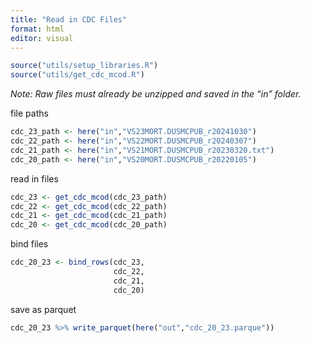 ```yaml
---
title: "Read in CDC Files"
format: html
editor: visual
---
```


```r
source("utils/setup_libraries.R")
source("utils/get_cdc_mcod.R")
```

*Note: Raw files must already be unzipped and saved in the "in" folder.*

file paths

```r
cdc_23_path <- here("in","VS23MORT.DUSMCPUB_r20241030")
cdc_22_path <- here("in","VS22MORT.DUSMCPUB_r20240307")
cdc_21_path <- here("in","VS21MORT.DUSMCPUB_r20230320.txt")
cdc_20_path <- here("in","VS20MORT.DUSMCPUB_r20220105")
```

read in files

```r
cdc_23 <- get_cdc_mcod(cdc_23_path)
cdc_22 <- get_cdc_mcod(cdc_22_path)
cdc_21 <- get_cdc_mcod(cdc_21_path)
cdc_20 <- get_cdc_mcod(cdc_20_path)
```

bind files

```r
cdc_20_23 <- bind_rows(cdc_23,
                       cdc_22,
                       cdc_21,
                       cdc_20)
```

save as parquet

```r
cdc_20_23 %>% write_parquet(here("out","cdc_20_23.parque"))
```
